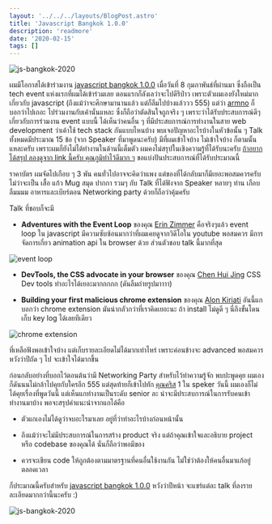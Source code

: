 ```yaml
---
layout: '../../../layouts/BlogPost.astro'
title: 'Javascript Bangkok 1.0.0'
description: 'readmore'
date: '2020-02-15'
tags: []
---
```


![js-bangkok-2020](/images/2020-02-15/js_bkk_01.jpg)

ผมมีโอกาสได้เข้าร่วมงาน [javascript bangkok 1.0.0](https://javascriptbangkok.com/) เมื่อวันที่ 8 กุมภาพันธ์ที่ผ่านมา ซึ่งถือเป็น tech event แห่งแรกที่ผมได้เข้าร่วมเลย ตอนแรกก็ลังเลว่าจะไปดีรึป่าว เพราะตัวผมเองยังใหม่มากเกี่ยวกับ javascript (ถึงแม้ว่าจะศึกษามานานแล้ว แต่ก็ลืมไปบ้างแล้ววว 555) แต่ว่า [armno](https://armno.in.th/) ก็บอกว่าไปเถอะ ไปร่วมงานกับเค้านั่นแหละ ซึ่งก็ถือว่าตัดสินใจถูกจริง ๆ เพราะว่าได้รับประสบการณ์ดีๆ เกี่ยวกับการร่วมงาน event แบบนี้ ได้เห็นว่าคนอื่น ๆ ที่มีประสบการณ์การทำงานในสาย web development ว่าเค้าใช้ tech stack กันแบบไหนบ้าง พบเจอปัญหาอะไรบ้างในหัวข้อนั้น ๆ Talk ทั้งหมดมีประมาณ 15 ข้อ (จาก Speaker ที่มาพูดนะครับ) มีที่ผมเข้าใจบ้าง ไม่เข้าใจบ้าง ก็ตามนั้นแหละครับ เพราะผมก็ยังไม่ได้ทำงานในด้านนี้เต็มตัว ผมคงไม่สรุปในเชิงความรู้ที่ได้รับนะครับ [ถ้าอยากได้สรุป ลองดูจาก link นี้ครับ คุณภูมิทำไว้ดีมาก ๆ](https://www.facebook.com/hashtag/%E0%B8%AA%E0%B8%A3%E0%B8%B8%E0%B8%9Bjavascriptbangkok?source=feed_text&epa=HASHTAG) ขอแบ่งปันประสบการณ์ที่ได้รับประมาณนี้

ราคาบัตร ผมจัดไปเกือบ ๆ 3 พัน คนทั่วไปอาจจะคิดว่าแพง แต่ของที่ได้กลับมาก็มีเยอะพอสมควรครับ ไม่ว่าจะเป็น เสื้อ แก้ว Mug สมุด ปากกา รวมๆ กับ Talk ที่ได้ฟังจาก Speaker หลายๆ ท่าน เกือบลืมมมม อาหารและเบียร์ตอน Networking party ด้วยก็ถือว่าคุ้มครับ

Talk ที่ชอบก็จะมี

- **Adventures with the Event Loop** ของคุณ [Erin Zimmer](https://ez.codes/) คือจริงๆแล้ว event loop ใน javascript มีความซับซ้อนมากว่าที่ผมเคยดูจากวิดีโอใน youtube พอสมควร มีการจัดการเกี่ยว animation api ใน browser ด้วย ส่วนตัวชอบ talk นี้มากที่สุด

![event loop](/images/2020-02-15/event_loop.jpg)

- **DevTools, the CSS advocate in your browser** ของคุณ [Chen Hui Jing](https://www.chenhuijing.com/) CSS Dev tools ทำอะไรได้เยอะมากกกกก (ดันลืมถ่ายรูปมาาาา)

- **Building your first malicious chrome extension** ของคุณ [Alon Kiriati](https://www.linkedin.com/in/akiriati/) อันนี้แกบอกว่า chrome extension มันน่ากลัวกว่าที่เราคิดเยอะนะ ถ้า install ไม่ดูดี ๆ นี่ถึงขั้นโดนเก็บ key log ได้เลยทีเดียว

![chrome extension](/images/2020-02-15/chrome.jpg)

ที่เหลือฟังพอเข้าใจบ้าง แต่เก็บรายละเอียดไม่ได้มากเท่าไหร่ เพราะค่อนข้างจะ advanced พอสมควร หวังว่าปีถัด ๆ ไป จะเข้าใจได้มากขึ้น

ก่อนกลับอย่างที่บอกไว้ตอนต้นว่ามี Networking Party สำหรับไว้ทำความรู้จัก พบปะพูดคุย ผมเองก็ดันนนไม่กล้าไปคุยกับใครอีก 555 แต่สุดท้ายก็เข้าไปทัก [คุณคริส](https://medium.com/@chrisza) 1 ใน speker วันนี้ ผมเองก็ไม่ได้คุยเรื่องที่พูดวันนี้ แต่เห็นแกทำงานเป็นระดับ senior ละ น่าจะมีประสบการณ์ในการรับคนเข้าทำงานมาบ้าง พอจะสรุปคำแนะนำจากแกได้คือ

- ตัวแกเองไม่ได้ดูว่าจบอะไรมาเลย อยู่ที่ว่าทำอะไรบ้างก่อนหน้านั้น

- ถึงแม้ว่าจะไม่มีประสบการณ์ในการสร้าง product จริง แต่ถ้าคุณเข้าใจและอธิบาย project หรือ codebase ของคุณได้ นั่นก็ถือว่าพอมีของ

- ควรจะเขียน code ให้ถูกต้องตามมาตรฐานที่คนอื่นใช้งานกัน ไม่ใช่ว่าต้องให้คนอื่นมาแก้อยู่ตลอดเวลา

ก็ประมาณนี้ครับสำหรับ [javascript bangkok 1.0.0](https://javascriptbangkok.com/) หวังว่าปีหน้า จะแชร์แต่ละ talk ที่ลงรายละเอียดมากกว่านี้นะครับ :)

![js-bangkok-2020](/images/2020-02-15/js_bkk_02.jpg)
